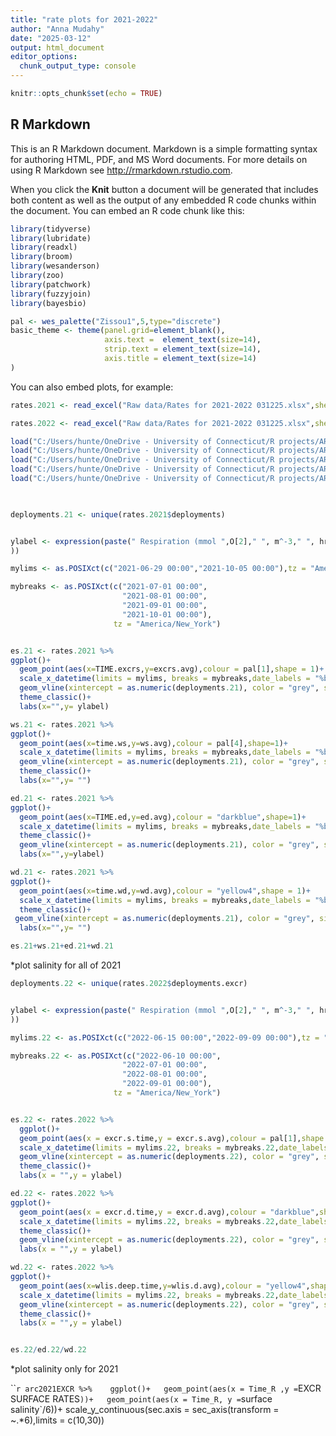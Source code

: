 ```yaml
---
title: "rate plots for 2021-2022"
author: "Anna Mudahy"
date: "2025-03-12"
output: html_document
editor_options: 
  chunk_output_type: console
---
```


```r
knitr::opts_chunk$set(echo = TRUE)
```

## R Markdown

This is an R Markdown document. Markdown is a simple formatting syntax for authoring HTML, PDF, and MS Word documents. For more details on using R Markdown see <http://rmarkdown.rstudio.com>.

When you click the **Knit** button a document will be generated that includes both content as well as the output of any embedded R code chunks within the document. You can embed an R code chunk like this:
```r
library(tidyverse)
library(lubridate)
library(readxl)
library(broom)
library(wesanderson)
library(zoo)
library(patchwork)
library(fuzzyjoin)
library(bayesbio)

pal <- wes_palette("Zissou1",5,type="discrete")
basic_theme <- theme(panel.grid=element_blank(),
                     axis.text =  element_text(size=14),
                     strip.text = element_text(size=14),
                     axis.title = element_text(size=14)
)
```


You can also embed plots, for example:

```r
rates.2021 <- read_excel("Raw data/Rates for 2021-2022 031225.xlsx",sheet = "2021.rates")

rates.2022 <- read_excel("Raw data/Rates for 2021-2022 031225.xlsx",sheet = "2022.rates")

load("C:/Users/hunte/OneDrive - University of Connecticut/R projects/ARCs/R data/Rdata files/arc2022wlis.Rdata")
load("C:/Users/hunte/OneDrive - University of Connecticut/R projects/ARCs/R data/Rdata files/arc2022excr.Rdata")
load("C:/Users/hunte/OneDrive - University of Connecticut/R projects/ARCs/R data/Rdata files/arc2021wlis.Rdata")
load("C:/Users/hunte/OneDrive - University of Connecticut/R projects/ARCs/R data/Rdata files/arc2021excr.Rdata")
load("C:/Users/hunte/OneDrive - University of Connecticut/R projects/ARCs/R data/Rdata files/arc2020excr.Rdata")

 
```

```r

deployments.21 <- unique(rates.2021$deployments)


ylabel <- expression(paste(" Respiration (mmol ",O[2]," ", m^-3," ", hr^-1,")"
))

mylims <- as.POSIXct(c("2021-06-29 00:00","2021-10-05 00:00"),tz = "America/New_York")

mybreaks <- as.POSIXct(c("2021-07-01 00:00",
                         "2021-08-01 00:00",
                         "2021-09-01 00:00",
                         "2021-10-01 00:00"),
                       tz = "America/New_York")


es.21 <- rates.2021 %>% 
ggplot()+
  geom_point(aes(x=TIME.excrs,y=excrs.avg),colour = pal[1],shape = 1)+
  scale_x_datetime(limits = mylims, breaks = mybreaks,date_labels = "%b")+
  geom_vline(xintercept = as.numeric(deployments.21), color = "grey", size = 0.5)+
  theme_classic()+
  labs(x="",y= ylabel)

ws.21 <- rates.2021 %>% 
ggplot()+
  geom_point(aes(x=time.ws,y=ws.avg),colour = pal[4],shape=1)+
  scale_x_datetime(limits = mylims, breaks = mybreaks,date_labels = "%b")+
  geom_vline(xintercept = as.numeric(deployments.21), color = "grey", size = 0.5)+
  theme_classic()+
  labs(x="",y= "")

ed.21 <- rates.2021 %>% 
ggplot()+
  geom_point(aes(x=TIME.ed,y=ed.avg),colour = "darkblue",shape=1)+
  scale_x_datetime(limits = mylims, breaks = mybreaks,date_labels = "%b")+
  theme_classic()+
  geom_vline(xintercept = as.numeric(deployments.21), color = "grey", size = 0.5)+
  labs(x="",y=ylabel)

wd.21 <- rates.2021 %>% 
ggplot()+
  geom_point(aes(x=time.wd,y=wd.avg),colour = "yellow4",shape = 1)+
  scale_x_datetime(limits = mylims, breaks = mybreaks,date_labels = "%b")+
  theme_classic()+
 geom_vline(xintercept = as.numeric(deployments.21), color = "grey", size = 0.5)+
  labs(x="",y= "")

es.21+ws.21+ed.21+wd.21

```
*plot salinity for all of 2021
```r

deployments.22 <- unique(rates.2022$deployments.excr)


ylabel <- expression(paste(" Respiration (mmol ",O[2]," ", m^-3," ", hr^-1,")"
))

mylims.22 <- as.POSIXct(c("2022-06-15 00:00","2022-09-09 00:00"),tz = "America/New_York")

mybreaks.22 <- as.POSIXct(c("2022-06-10 00:00",
                         "2022-07-01 00:00",
                         "2022-08-01 00:00",
                         "2022-09-01 00:00"),
                       tz = "America/New_York")


es.22 <- rates.2022 %>% 
  ggplot()+
  geom_point(aes(x = excr.s.time,y = excr.s.avg),colour = pal[1],shape = 1)+
  scale_x_datetime(limits = mylims.22, breaks = mybreaks.22,date_labels = "%b")+
  geom_vline(xintercept = as.numeric(deployments.22), color = "grey", size = 0.5)+
  theme_classic()+
  labs(x = "",y = ylabel)

ed.22 <- rates.2022 %>% 
ggplot()+
  geom_point(aes(x = excr.d.time,y = excr.d.avg),colour = "darkblue",shape=1)+
  scale_x_datetime(limits = mylims.22, breaks = mybreaks.22,date_labels = "%b")+
  theme_classic()+
  geom_vline(xintercept = as.numeric(deployments.22), color = "grey", size = 0.5)+
  labs(x = "",y = ylabel)

wd.22 <- rates.2022 %>% 
ggplot()+
  geom_point(aes(x=wlis.deep.time,y=wlis.d.avg),colour = "yellow4",shape=1)+
  scale_x_datetime(limits = mylims.22, breaks = mybreaks.22,date_labels = "%b")+
  geom_vline(xintercept = as.numeric(deployments.22), color = "grey", size = 0.5)+
  theme_classic()+
  labs(x = "",y = ylabel)


es.22/ed.22/wd.22

```


*plot salinity only for 2021


```r

arc2021EXCR %>% 
  ggplot()+
  geom_point(aes(x = Time_R ,y = `EXCR SURFACE RATES`))+
  geom_point(aes(x = Time_R, y = `surface salinity`/6))+
  scale_y_continuous(sec.axis = sec_axis(transform = ~.*6),limits = c(10,30)) 




